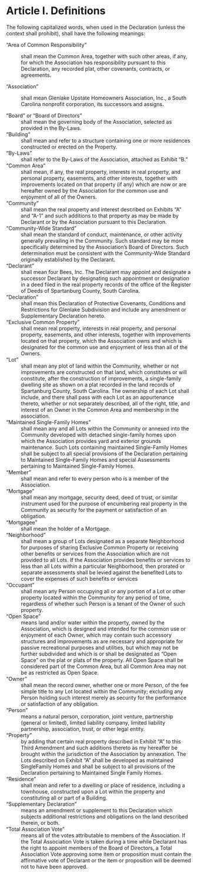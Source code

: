 # Article I. Definitions

The following capitalized words, when used in the Declaration (unless the context shall prohibit), shall have the following meanings:

"Area of Common Responsibility"

:   shall mean the Common Area, together with such other areas, if any, for which the Association has responsibility pursuant to this Declaration, any recorded plat, other covenants, contracts, or agreements.

"Association"

:   shall mean Glenlake Upstate Homeowners Association, Inc., a South Carolina nonprofit corporation, its successors and assigns.

"Board" or "Board of Directors"
:  shall mean the governing body of the Association, selected as provided in the By-Laws.

"Building"
:  shall mean and refer to a structure containing one or more residences constructed or erected on the Property.

"By-Laws"
:  shall refer to the By-Laws of the Association, attached as Exhibit "B."

"Common Area"
:  shall mean, if any, the real property, interests in real property, and personal property, easements, and other interests, together with improvements located on that property (if any) which are now or are hereafter owned by the Association for the common use and enjoyment of all of the Owners.

"Community"
: shall mean the real property and interest described on Exhibits "A" and "A-1" and such additions to that property as may be made by Declarant or by the Association pursuant to this Declaration.

"Community-Wide Standard"
:  shall mean the standard of conduct, maintenance, or other activity generally prevailing in the Community.
Such standard may be more specifically determined by the Association's Board of Directors. Such determination must be consistent with the Community-Wide Standard originally established by the Declarant.

"Declarant"
:  shall mean four Bees, Inc. The Declarant may appoint and designate a successor Declarant by designating such appointment or designation in a deed filed in the real property records of the office of the Register of Deeds of Spartanburg County, South Carolina.

"Declaration"
:  shall mean this Declaration of Protective Covenants, Conditions and Restrictions for Glenlake Subdivision and include any amendment or Supplementary Declaration hereto.

"Exclusive Common Property"
:  shall mean real property, interests in real property, and personal property, easements, and other interests,
together with improvements located on that property, which the Association owns and which is designated for the common use and enjoyment of less than all of the Owners.

"Lot"
:  shall mean any plot of land within the Community, whether or not improvements are constructed on that land, which constitutes or will constitute, after the construction of improvements, a single-family dwelling site as shown on a plat recorded in the land records of Spartanburg County, South Carolina. The ownership of each Lot shall include, and there shall pass with each Lot as an appurtenance thereto, whether or not separately described, all of the right, title, and interest of an Owner in the Common Area and membership in the
association.

"Maintained Single-Family Homes"
:  shall mean any and all Lots within the Community or annexed into the Community developed with detached
single-family homes upon which the Association provides yard and exterior grounds maintenance. Such Lots containing maintained Single-Family Homes shall be subject to all special provisions of the Declaration pertaining to Maintained Single-Family Homes and special Assessments pertaining to Maintained Single-Family Homes.

"Member"
:  shall mean and refer to every person who is a member of the Association.

"Mortgage"
:  shall mean any mortgage, security deed, deed of trust, or similar instrument used for the purpose of encumbering real property in the Community as security for the payment or satisfaction of an obligation.

"Mortgagee"
:  shall mean the holder of a Mortgage.

"Neighborhood"
:  shall mean a group of Lots designated as a separate Neighborhood for purposes of sharing Exclusive Common Property or receiving other benefits or services from the Association which are not provided to all Lots. If the Association provides benefits or services to less than all Lots within a particular Neighborhood, then prorated or separate assessments shall be levied against the benefited Lots to cover the expenses of such benefits or services

"Occupant"
:  shall mean any Person occupying all or any portion of a Lot or other property located within the Community for any period of time, regardless of whether such Person is a tenant of the Owner of such property.

"Open Space"
:  means land and/or water within the property, owned by the Association, which is designed and intended for the common use or enjoyment of each Owner, which may contain such accessory structures and improvements as are necessary and appropriate for passive recreational purposes and utilities, but which may not be further subdivided and which is or shall be designated as "Open Space" on the plat or plats of the property. All Open Space shall be considered part of the Common Area, but all Common Area may not be as restricted as Open Space.

"Owner"
:  shall mean the record owner, whether one or more Person, of the fee simple title to any Lot located within the Community; excluding any Person holding such interest merely as security for the performance or satisfaction of any obligation.

"Person"
:  means a natural person, corporation, joint venture, partnership (general or limited), limited liability company, limited liability partnership, association, trust, or other legal entity. 

"Property"
: by adding that certain real property described in Exhibit "A" to this Third Amendment and such additions thereto as my hereafter be brought within the jurisdiction of the Association by annexation. The Lots described on Exhibit "A" shall be developed as maintained SingleFamily Homes and shall be subject to all provisions of the Declaration pertaining to Maintained Single Family Homes.

"Residence"
:  shall mean and refer to a dwelling or place of residence, including a townhouse, constructed upon a Lot within the property and constituting all or part of a Building.

"Supplementary Declaration"
:  means an amendment or supplement to this Declaration which subjects additional restrictions and obligations on the land described therein, or both. 

"Total Association Vote"
:  means all of the votes attributable to members of the Association. If the Total Association Vote is taken during a time while Declarant has the right to appoint members of the Board of Directors, a Total Association Vote approving some item or proposition must contain the affirmative vote of Declarant or the item or proposition will be deemed not to have been approved.
